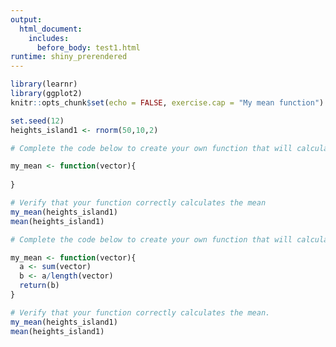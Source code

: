 ```yaml
---
output: 
  html_document:
    includes:
      before_body: test1.html
runtime: shiny_prerendered
---
```


```r
library(learnr)
library(ggplot2)
knitr::opts_chunk$set(echo = FALSE, exercise.cap = "My mean function")

set.seed(12)
heights_island1 <- rnorm(50,10,2)

```

```r
# Complete the code below to create your own function that will calculate the mean of any vector

my_mean <- function(vector){
 
}

# Verify that your function correctly calculates the mean
my_mean(heights_island1)
mean(heights_island1)
```

```r
# Complete the code below to create your own function that will calculate the mean of any vector

my_mean <- function(vector){
  a <- sum(vector)
  b <- a/length(vector)
  return(b)
}

# Verify that your function correctly calculates the mean.
my_mean(heights_island1)
mean(heights_island1)
```
<div data-iframe-height></div>

